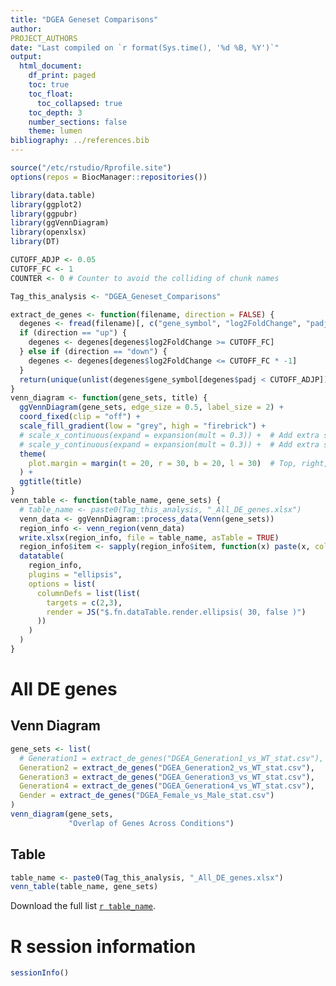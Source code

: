 ```yaml
---
title: "DGEA Geneset Comparisons"
author:
PROJECT_AUTHORS
date: "Last compiled on `r format(Sys.time(), '%d %B, %Y')`"
output:
  html_document:
    df_print: paged
    toc: true
    toc_float:
      toc_collapsed: true
    toc_depth: 3
    number_sections: false
    theme: lumen
bibliography: ../references.bib
---
```


```r
source("/etc/rstudio/Rprofile.site")
options(repos = BiocManager::repositories())

library(data.table)
library(ggplot2)
library(ggpubr)
library(ggVennDiagram)
library(openxlsx)
library(DT)

CUTOFF_ADJP <- 0.05
CUTOFF_FC <- 1
COUNTER <- 0 # Counter to avoid the colliding of chunk names

Tag_this_analysis <- "DGEA_Geneset_Comparisons"

extract_de_genes <- function(filename, direction = FALSE) {
  degenes <- fread(filename)[, c("gene_symbol", "log2FoldChange", "padj")]
  if (direction == "up") {
    degenes <- degenes[degenes$log2FoldChange >= CUTOFF_FC]
  } else if (direction == "down") {
    degenes <- degenes[degenes$log2FoldChange <= CUTOFF_FC * -1]
  }
  return(unique(unlist(degenes$gene_symbol[degenes$padj < CUTOFF_ADJP])))
}
venn_diagram <- function(gene_sets, title) {
  ggVennDiagram(gene_sets, edge_size = 0.5, label_size = 2) +
  coord_fixed(clip = "off") +
  scale_fill_gradient(low = "grey", high = "firebrick") +
  # scale_x_continuous(expand = expansion(mult = 0.3)) +  # Add extra space around X
  # scale_y_continuous(expand = expansion(mult = 0.3)) +  # Add extra space around Y
  theme(
    plot.margin = margin(t = 20, r = 30, b = 20, l = 30)  # Top, right, bottom, left margins (in 'pt')
  ) +
  ggtitle(title)
}
venn_table <- function(table_name, gene_sets) {
  # table_name <- paste0(Tag_this_analysis, "_All_DE_genes.xlsx")
  venn_data <- ggVennDiagram::process_data(Venn(gene_sets))
  region_info <- venn_region(venn_data)
  write.xlsx(region_info, file = table_name, asTable = TRUE)
  region_info$item <- sapply(region_info$item, function(x) paste(x, collapse = ","))
  datatable(
    region_info, 
    plugins = "ellipsis",
    options = list(
      columnDefs = list(list(
        targets = c(2,3),
        render = JS("$.fn.dataTable.render.ellipsis( 30, false )")
      ))
    )
  )
}
```

# All DE genes {.tabset}

## Venn Diagram

```r
gene_sets <- list(
  # Generation1 = extract_de_genes("DGEA_Generation1_vs_WT_stat.csv"),
  Generation2 = extract_de_genes("DGEA_Generation2_vs_WT_stat.csv"),
  Generation3 = extract_de_genes("DGEA_Generation3_vs_WT_stat.csv"),
  Generation4 = extract_de_genes("DGEA_Generation4_vs_WT_stat.csv"),
  Gender = extract_de_genes("DGEA_Female_vs_Male_stat.csv")
)
venn_diagram(gene_sets,
             "Overlap of Genes Across Conditions")
```

## Table

```r
table_name <- paste0(Tag_this_analysis, "_All_DE_genes.xlsx")
venn_table(table_name, gene_sets)
```

Download the full list [`r table_name`](`r table_name`).


# R session information

```r
sessionInfo()
```
